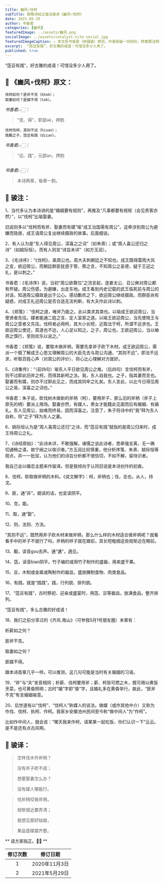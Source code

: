 ```yaml
---
title: 豳风∘伐柯
subTitle: 致敬诗经之骏注骏译《豳风∘伐柯》
date: 2021-05-29
author: 书香君
categories: [豳风]
featuredImage: ../assets/豳风.png
socialImage: ../assets/catalyst-site-social.jpg
featuredImageCaption: ⚠️️ 本文系书香君（钟国骏）原创，作者保留一切权利，转载需注明出处。
excerpt:  “笾豆有践”，好古雅的成语！可惜没多少人用了。  
published: true
---
```


“笾豆有践”，好古雅的成语！可惜没多少人用了。



## 🌼 《豳风∘伐柯》原文：

```
伐柯如何？匪斧不克（khək）；
取妻如何？匪媒不得（tək）。
```

*书香君👉🏻：*

> “克、得”，职部ək，押韵

```
伐柯伐柯，其则不远（hiuan）；
我觏之子，笾豆有践（dzian）。
```

*书香君👉🏻：*

> “远、践”，元部an，押韵

```
```

*书香君👉🏻：*

> 本诗两章，每章一韵。


## 🍁️ 骏注：

1、当代多认为本诗讲的是“婚姻要有规则”，再推及“凡事都要有规矩（会见贵客亦然）”，以“伐柯”比喻娶妻。

旧说则多以“伐柯而有斧、娶妻而有媒”喻“成王治国需有周公”。这牵涉到周公为避嫌而隐居，成王请周公复出继续摄政的故事。后面细说。

2、有人认为是“东人得见周公，深喜之之词”（如朱熹）；或“周人喜公还归之诗”（如姚际恒）。而有人则言“诗旨未详”（如方玉润）。

3、《毛诗序》：“《伐柯》，美周公也。周大夫刺朝廷之不知也。成王既得雷雨大风之变，欲迎周公，而朝廷群臣犹惑于管、蔡之言，不知周公之圣德，疑于王迎之礼，是以刺之。”

书香君：《毛诗序》说，当初“周公欲篡位”之流言起，连姜太公、召公奭对周公都有怀疑。周公伤感，为避嫌，出走东地。成王看到内史记载的武王临死前与周公的对话，知道周公摄政是出于公心。感动歉疚之下，欲迎周公继续摄政。而群臣尚有疑惑，对成王礼迎周公是否合适无法判断，有大夫作此诗以刺。

4、《郑笺》：“伐柯之道，唯斧乃能之。此以类求其类也。以喻成王欲迎周公，当使贤者先往。媒者能通二姓之言、定人室家之道。以喻王欲迎周公，当先使晓王与周公之意者又先往。伐柯者必用柯，其大小长短，近取法于柯，所谓不远求也。王欲迎周公使还，其道也不远，人心足以知之。之子，周公也。王欲迎周公，当以飨燕之馔行，至则欢乐以说之。”

书香君：《郑笺》说，要取木做斧柄，需要先拿斧子砍下木材。成王欲迎周公，需派一个既了解成王心思又理解周公的大臣先去与周公沟通，“其则不远”，即法不远求，听取百姓心声（对周公的评价）、将心比心理解对方就好。

5、《诗集传》：“（前四句）喻东人平日欲见周公之难。（后四句）言伐柯而有斧，则不过即此旧斧之柯，而得其新柯之法。我，东人自我也。之子，指其妻而言也。娶妻而有媒，则亦不过即此见之，而成其同牢之礼矣。东人言此，以比今日得见周公之易，深喜之之词也。”

书香君：朱子说，砍伐树木做新的斧柄（柯），要用斧子，那么旧的斧柄（斧子上原先的柄）要派上用场。娶妻亦然，有媒人，男女才能籍此见面而后有婚姻、有婚礼。东人见周公，始难而终易，因而深喜之。注意了，朱子将诗中的“我”释为东人自称，将“之子”释为东人之妻。

6、姚际恒认为是“周人喜周公还归”之诗，而“笾豆有践”就指的是周公归来时，成王待周公之礼。

7、《诗经原始》：“此诗未详，不敢强解。诸儒之说此诗者，悉牵强支离，无一确切通畅之语，故宁阙之以俟识者。”方玉润比较慎重，他分析序笺、朱熹、姚际恒等观点，并一一批驳，认为他们的诗旨分析都不很恰切，不如不解，留待识者。

我自己会以婚恋主题来作骏译。但是我倾向于认同旧说是本诗创作的初衷。

8、伐柯，砍取做斧柄的木料。《说文解字》：柯，斧柄也；伐，击也，从人，持戈。

9、匪，通“非”。朗读的话，也宜读阴平。

10、克，能。

11、取，通“娶”。

12、则，法则、方法。

“其则不远”，既然用斧子砍木材来做斧柄，那么什么样的木材适合做斧柄呢？就看看手中的斧子不就行了吗，斧柄的样子就在跟前，其长短粗细这些规矩近在眼前。

13、觏，读音gou去声。通“遘”，遇见。

14、笾，读音bian阴平。竹子编的或用竹子制作的盛器，用来盛干果。

15、豆，木制或金属或陶制作的器皿，盛放腌制食物、肉类食品。

16、有践，就是“践践”。践，行列貌、排列貌。

17、“笾豆有践”，古时祭祀、迎亲或盛宴时，用笾、豆等器皿，放满食品，整齐排列。

“笾豆有践”，多么古雅的好成语！

18、我们之前分享过的《齐风.南山》（可参我5月1号朋友圈）末章有：

析薪如之何？

匪斧不克。

取妻如之何？

匪媒不得。

跟本诗首章几乎一样。可以推测，这几句可能是当时有关婚姻的习语。

19、“斧”与“夫”发音相同；析薪、伐柯要用斧；薪、柯皆可燃之木，既可用以煮饭烹菜，也可黄昏照明；古时“婚”字即“昏”字，且婚礼多在黄昏举行，故此，“匪斧不克”有言婚姻喻意。

20、后世遂有以“伐柯”、“伐柯人”称媒人的说法。做媒（或作其他中介）又称为作伐、伐柯、执柯、作柯。我家乡安徽池州民间至今称“做中间人”为“作柯”。

比如作中间人，就会说：“哪天我来作柯，请某某一起吃饭，你们认识一下”云云。是不是还有点古风啊。


## 🍁️ 骏译：


> 怎样伐木作斧柄？
> 
> 没有斧子砍不成；
> 
> 想要娶妻怎么办？
> 
> 没有媒人哪能行。
> 

> 伐斧柄哎做斧柄，
> 
> 规矩很近要弄清；
> 
> 我想见那好姑娘，
> 
> 果品盘碟摆齐整。
> 


** 请方家指正。🙏🏻 **

| 修订次数      | 修订日期 |
|   :----: |    :----:   |
|  1   | 2020年11月3日       |
|  2   | 2021年5月29日       |

